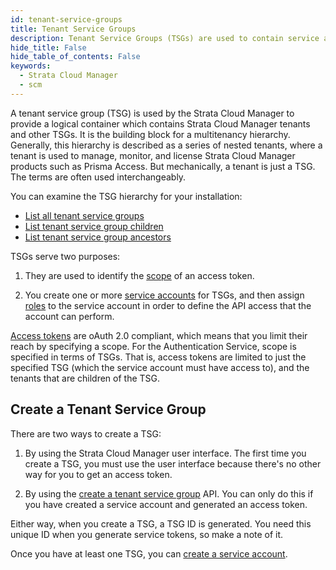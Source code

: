 ```yaml
---
id: tenant-service-groups
title: Tenant Service Groups
description: Tenant Service Groups (TSGs) are used to contain service accounts.
hide_title: False
hide_table_of_contents: False
keywords:
  - Strata Cloud Manager
  - scm
---
```


A tenant service group (TSG) is used by the Strata Cloud Manager to provide a logical
container which contains Strata Cloud Manager tenants and other TSGs. It is the building block for a multitenancy
hierarchy. Generally, this hierarchy is described as a series of nested tenants, where a tenant is
used to manage, monitor, and license Strata Cloud Manager products such as Prisma Access. But mechanically, a tenant
is just a TSG. The terms are often used interchangeably.

You can examine the TSG hierarchy for your installation:

- [List all tenant service groups](/scm/api/tenancy/get-tenancy-v-1-tenant-service-groups)
- [List tenant service group children](/scm/api/tenancy/post-tenancy-v-1-tenant-service-groups-tsg-id-operations-list-children)
- [List tenant service group ancestors](/scm/api/tenancy/post-tenancy-v-1-tenant-service-groups-tsg-id-operations-list-ancestors)

TSGs serve two purposes:

1. They are used to identify the [scope](/scm/docs/scope) of an access token.

2. You create one or more [service accounts](/scm/docs/service-accounts) for TSGs, and
   then assign [roles](/scm/docs/roles-overview) to the service account in order to define the API
   access that the account can perform.

[Access tokens](/scm/docs/access-tokens) are oAuth 2.0 compliant, which means that you
limit their reach by specifying a scope. For the Authentication Service, scope is specified in terms of TSGs.
That is, access tokens are limited to just the specified TSG (which the service account must have
access to), and the tenants that are children of the TSG.

## Create a Tenant Service Group

There are two ways to create a TSG:

1. By using the Strata Cloud Manager user interface. The first time you create a TSG,
   you must use the user interface because there's no other way for you to get an access token.

2. By using the [create a tenant service
   group](/scm/api/tenancy/post-tenancy-v-1-tenant-service-groups)
   API. You can only do this if you have created a service account and generated an access token.

Either way, when you create a TSG, a TSG ID is generated. You need this unique ID when you generate
service tokens, so make a note of it.

Once you have at least one TSG, you can [create a service account](/scm/docs/service-accounts).
